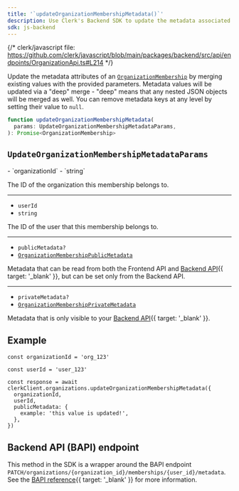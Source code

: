 ```yaml
---
title: '`updateOrganizationMembershipMetadata()`'
description: Use Clerk's Backend SDK to update the metadata associated with a user's organization membership.
sdk: js-backend
---
```


{/* clerk/javascript file: https://github.com/clerk/javascript/blob/main/packages/backend/src/api/endpoints/OrganizationApi.ts#L214 */}

Update the metadata attributes of an [`OrganizationMembership`](/docs/references/backend/types/backend-organization-membership) by merging existing values with the provided parameters. Metadata values will be updated via a "deep" merge - "deep" means that any nested JSON objects will be merged as well. You can remove metadata keys at any level by setting their value to `null`.

```ts
function updateOrganizationMembershipMetadata(
  params: UpdateOrganizationMembershipMetadataParams,
): Promise<OrganizationMembership>
```

## `UpdateOrganizationMembershipMetadataParams`

<Properties>
  - `organizationId`
  - `string`

  The ID of the organization this membership belongs to.

  ---

  - `userId`
  - `string`

  The ID of the user that this membership belongs to.

  ---

  - `publicMetadata?`
  - [`OrganizationMembershipPublicMetadata`](/docs/references/javascript/types/metadata#organization-membership-public-metadata)

  Metadata that can be read from both the Frontend API and [Backend API](/docs/reference/backend-api){{ target: '_blank' }}, but can be set only from the Backend API.

  ---

  - `privateMetadata?`
  - [`OrganizationMembershipPrivateMetadata`](/docs/references/javascript/types/metadata#organization-membership-private-metadata)

  Metadata that is only visible to your [Backend API](/docs/reference/backend-api){{ target: '_blank' }}.
</Properties>

## Example

<Include src="_partials/backend/usage" />

```tsx {{ mark: [[8, 10], 18] }}
const organizationId = 'org_123'

const userId = 'user_123'

const response = await clerkClient.organizations.updateOrganizationMembershipMetadata({
  organizationId,
  userId,
  publicMetadata: {
    example: 'this value is updated!',
  },
})
```

## Backend API (BAPI) endpoint

This method in the SDK is a wrapper around the BAPI endpoint `PATCH/organizations/{organization_id}/memberships/{user_id}/metadata`. See the [BAPI reference](/docs/reference/backend-api/tag/Organization-Memberships#operation/UpdateOrganizationMembershipMetadata){{ target: '_blank' }} for more information.
